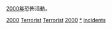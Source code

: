 [[2000年|2000年]]恐怖活動。
{{cat topic in year| topic=恐怖活動| year=2000}}

[[Category:2000年代恐怖活動|2000]]
[[Category:2000年罪案|Terrorist]]
[[Category:2000年灾难|Terrorist]]
[[Category:各年恐怖活动|2000]]
[[Category:2000年襲擊|*]]
[[Category:2000年恐怖主義|incidents]]
